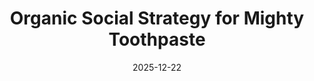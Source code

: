 ---
title: "Organic Social Strategy for Mighty Toothpaste"
description: "UGC strategy with micro-creators, strategic commenting, persona-targeted content to increase awareness and brand trust"
date: "2025-12-22"
tags: ["Market Research & Analysis", "Social Media Strategy", "Target Audience Profiling"]
published: false
heroImageUrl: "/images/mighty/hero.jpg"
hero2ImageUrl: "/images/mighty/hero2.jpg"
externalUrl: "https://www.notion.so/Mighty-TikTok-Research-203ed9b279748006a5c2f5c608ceefc5"
---